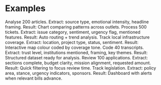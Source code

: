 # Examples

<CardGroup cols={2}>
  <Card title="📰 Media Bias Analysis" icon="newspaper">
    Analyse 200 articles. Extract: source type, emotional intensity, headline framing. Result: Chart comparing patterns across outlets.
  </Card>
  <Card title="💬 Customer Support Automation" icon="headphones">
    Process 500 tickets. Extract: issue category, sentiment, urgency flag, mentioned features. Result: Auto routing + trend analysis.
  </Card>
  <Card title="🗺️ Geographic News Mapping" icon="map">
    Track local infrastructure coverage. Extract: location, project type, status, sentiment. Result: Interactive map colour coded by coverage tone.
  </Card>
  <Card title="🎤 Interview Transcript Coding" icon="microphone">
    Code 40 transcripts. Extract: trust level, institutions mentioned, framing, key themes. Result: Structured dataset ready for analysis.
  </Card>
  <Card title="📋 Grant Application Screening" icon="file-check">
    Review 100 applications. Extract: sections complete, budget clarity, mission alignment, requested amount. Result: Quick filtering to focus review time.
  </Card>
  <Card title="📊 Policy Monitoring" icon="chart-line">
    Track legislation. Extract: policy area, stance, urgency indicators, sponsors. Result: Dashboard with alerts when relevant bills advance.
  </Card>
</CardGroup>
